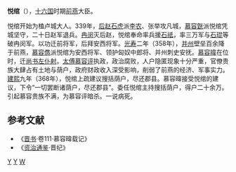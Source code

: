'''悦绾'''（{{bd|？||368年|}}），[[十六国|十六国]]时期[[前燕|前燕]]大臣。

悦绾开始为榼卢城大人。339年，[[后赵|后赵]][[石虎|石虎]]派[[李农|李农]]、张举攻凡城，[[慕容皝|慕容皝]]派悦绾凭城坚守，二十日赵军退兵。[[冉闵|冉闵]]灭后赵，悦绾奉命率兵援[[石祗|石祗]]，率三万军与[[石琨|石琨]]等破冉闵军。以功迁前将军，后拜安西将军。[[光寿|光寿]]二年（358年），[[并州|并州]]壁垒百余降于前燕，[[慕容儁|慕容儁]]派悦绾为安西将军、领护匈奴中郎将、并州刺史安抚。[[慕容暐|慕容暐]]在位时，迁[[尚书左仆射|尚书左仆射]]。[[太傅|太傅]][[慕容评|慕容评]]执政，政治腐败，人户隐匿现象十分严重，官僚贵族大肆占有土地与荫户，政府财政收入深受影响，削弱了前燕的经济、军事实力。[[建熙|建熙]]九年（368年），悦绾上疏建议搜括荫户，尽还郡县。慕容暐接受悦绾的建议，下令“一切罢断诸荫户，尽还郡县”。委任悦绾主持搜括荫户，得户二十余万。引起慕容贵族不满，为慕容评暗杀。一说病死。
==参考文献==
* 《[[晋书|晋书]]·卷111·慕容暐载记》
* 《[[资治通鉴|资治通鉴]]·晋纪》
[[分类:前燕官员|Y]]
[[分类:五胡十六国军事人物|Y]]
[[分类:悦姓|W]]